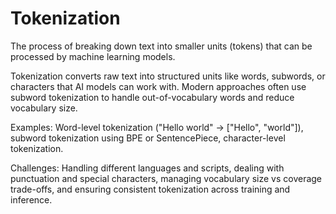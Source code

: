 # Tokenization

The process of breaking down text into smaller units (tokens) that can be processed by machine learning models.

Tokenization converts raw text into structured units like words, subwords, or characters that AI models can work with. Modern approaches often use subword tokenization to handle out-of-vocabulary words and reduce vocabulary size.

Examples: Word-level tokenization ("Hello world" → ["Hello", "world"]), subword tokenization using BPE or SentencePiece, character-level tokenization.

Challenges: Handling different languages and scripts, dealing with punctuation and special characters, managing vocabulary size vs coverage trade-offs, and ensuring consistent tokenization across training and inference.